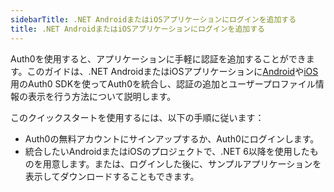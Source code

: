 ```yaml
---
sidebarTitle: .NET AndroidまたはiOSアプリケーションにログインを追加する
title: .NET AndroidまたはiOSアプリケーションにログインを追加する
---
```


Auth0を使用すると、アプリケーションに手軽に認証を追加することができます。このガイドは、.NET AndroidまたはiOSアプリケーションに[Android](https://www.nuget.org/packages/Auth0.OidcClient.AndroidX/)や[iOS](https://www.nuget.org/packages/Auth0.OidcClient.iOS)用のAuth0 SDKを使ってAuth0を統合し、認証の追加とユーザープロファイル情報の表示を行う方法について説明します。



このクイックスタートを使用するには、以下の手順に従います：

* Auth0の無料アカウントにサインアップするか、Auth0にログインします。
* 統合したいAndroidまたはiOSのプロジェクトで、.NET 6以降を使用したものを用意します。または、ログインした後に、サンプルアプリケーションを表示してダウンロードすることもできます。